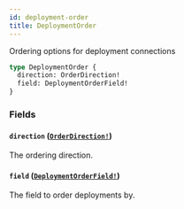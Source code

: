 ```yaml
---
id: deployment-order
title: DeploymentOrder
---
```


Ordering options for deployment connections

```graphql
type DeploymentOrder {
  direction: OrderDirection!
  field: DeploymentOrderField!
}
```

### Fields

#### `direction` ([`OrderDirection!`](/docs/api/enums/order-direction))

The ordering direction.

#### `field` ([`DeploymentOrderField!`](/docs/api/enums/deployment-order-field))

The field to order deployments by.
